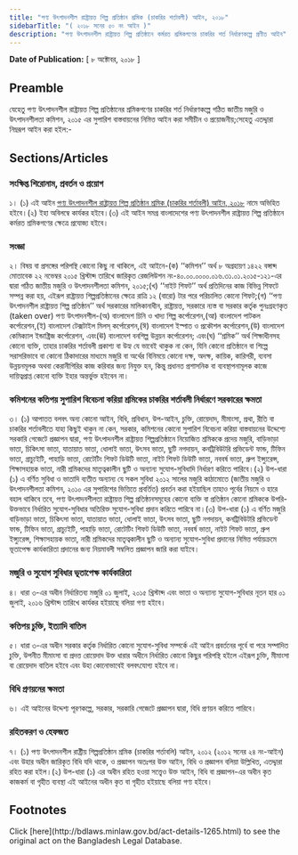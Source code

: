 ```yaml
---
title: "পণ্য উৎপাদনশীল রাষ্ট্রায়ত্ত শিল্প প্রতিষ্ঠান শ্রমিক (চাকরির শর্তাবলী) আইন, ২০১৮"
sidebarTitle: "( ২০১৮ সনের ৫০ নং আইন )"
description: "পণ্য উৎপাদনশীল রাষ্ট্রায়ত্ত শিল্প প্রতিষ্ঠানে কর্মরত শ্রমিকগণের চাকরির শর্ত নির্ধারণকল্পে প্রণীত আইন"
---
```


**Date of Publication:** [ ৮ অক্টোবর, ২০১৮ ]

## Preamble

যেহেতু পণ্য উৎপাদনশীল রাষ্ট্রায়ত্ত শিল্প প্রতিষ্ঠানের শ্রমিকগণের চাকরির শর্ত নির্ধারণকল্পে গঠিত জাতীয় মজুরি ও উৎপাদনশীলতা কমিশন, ২০১৫ এর সুপারিশ বাস্তবায়নের নিমিত্ত আইন করা সমীচীন ও প্রয়োজনীয়;সেহেতু এতদ্দ্বারা নিম্নরূপ আইন করা হইল:-

## Sections/Articles

### সংক্ষিপ্ত শিরোনাম, প্রবর্তন ও প্রয়োগ

১। (১) এই আইন [পণ্য উৎপাদনশীল রাষ্ট্রায়ত্ত শিল্প প্রতিষ্ঠান শ্রমিক (চাকরির শর্তাবলী) আইন, ২০১৮](/act-1265.html "পণ্য উৎপাদনশীল রাষ্ট্রায়ত্ত শিল্প প্রতিষ্ঠান শ্রমিক (চাকরির শর্তাবলী) আইন, ২০১৮") নামে অভিহিত হইবে।(২) ইহা অবিলম্বে কার্যকর হইবে।(৩) এই আইন সমগ্র বাংলাদেশের পণ্য উৎপাদনশীল রাষ্ট্রায়ত্ত শিল্প প্রতিষ্ঠানে কর্মরত শ্রমিকগণের ক্ষেত্রে প্রযোজ্য হইবে।

### সংজ্ঞা

২। বিষয় বা প্রসঙ্গের পরিপন্থি কোনো কিছু না থাকিলে, এই আইনে-(ক) ‘‘কমিশন’’ অর্থ ৮ অগ্রহায়ণ ১৪২২ বঙ্গাব্দ মোতাবেক ২২ নভেম্বর ২০১৫ খ্রিস্টাব্দ তারিখে জারিকৃত রেজলিউশন নং-৪০.০০.০০০০.০১৬.৩১.০১.২০১৫-১২১-এর দ্বারা গঠিত জাতীয় মজুরি ও উৎপাদনশীলতা কমিশন, ২০১৫;(খ) ‘‘নাইট শিফট’’ অর্থ প্রতিদিনের কাজ বিভিন্ন শিফটে সম্পন্ন করা হয়, এইরূপ রাষ্ট্রায়ত্ত শিল্পপ্রতিষ্ঠানের ক্ষেত্রে রাত্রি ১২ (বারো) টার পরে পরিচালিত কোনো শিফট;(গ) ‘‘পণ্য উৎপাদনশীল রাষ্ট্রায়ত্ত শিল্প প্রতিষ্ঠান’’ অর্থ সরকারের মালিকানাধীন, রাষ্ট্রায়ত্ত, সরকারে ন্যস্ত বা সরকার কর্তৃক পুনঃগ্রহণকৃত (taken over) পণ্য উৎপাদনশীল-(অ) বাংলাদেশ চিনি ও খাদ্য শিল্প কর্পোরেশন,(আ) বাংলাদেশ পাটকল কর্পোরেশন,(ই) বাংলাদেশ টেক্সটাইল মিলস্ কর্পোরেশন,(ঈ) বাংলাদেশ ইস্পাত ও প্রকৌশল কর্পোরেশন,(উ) বাংলাদেশ কেমিক্যাল ইন্ডাষ্ট্রিজ কর্পোরেশন, এবং(ঊ) বাংলাদেশ বনশিল্প উন্নয়ন কর্পোরেশন; এবং(ঘ) ‘‘শ্রমিক’’ অর্থ শিক্ষাধীনসহ কোনো ব্যক্তি, তাহার চাকরির শর্তাবলী প্রকাশ্য বা উহ্য যে ভাবেই থাকুক না কেন, যিনি কোনো প্রতিষ্ঠানে বা শিল্পে সরাসরিভাবে বা কোনো ঠিকাদারের মাধ্যমে মজুরি বা অর্থের বিনিময়ে কোনো দক্ষ, অদক্ষ, কায়িক, কারিগরী, ব্যবসা উন্নয়নমূলক অথবা কেরানীগিরির কাজ করিবার জন্য নিযুক্ত হন, কিন্তু প্রধানত প্রশাসনিক বা ব্যবস্থাপনামূলক কাজে দায়িত্বপ্রাপ্ত কোনো ব্যক্তি ইহার অন্তর্ভুক্ত হইবেন না।

### কমিশনের কতিপয় সুপারিশ বিবেচনা করিয়া শ্রমিকের চাকরির শর্তাবলী নির্ধারণে সরকারের ক্ষমতা

৩। (১) আপাতত বলবৎ অন্য কোনো আইন, বিধি, প্রবিধান, উপ-আইন, চুক্তি, রোয়েদাদ, মীমাংসা, প্রথা, রীতি বা চাকরির শর্তাবলীতে যাহা কিছুই থাকুন না কেন, সরকার, কমিশনের কোনো সুপারিশ বিবেচনা করিয়া বাস্তবায়নের উদ্দেশ্যে সরকারি গেজেটে প্রজ্ঞাপন দ্বারা, পণ্য উৎপাদনশীল রাষ্ট্রায়ত্ত শিল্পপ্রতিষ্ঠানে নিয়োজিত শ্রমিককে প্রদেয় মজুরি, বাড়িভাড়া ভাতা, চিকিৎসা ভাতা, যাতায়াত ভাতা, ধোলাই ভাতা, উৎসব ভাতা, ছুটি নগদায়ন, কনট্রিবিউটরি প্রভিডেন্ট ফান্ড, টিফিন ভাতা, গ্রাচ্যুইটি, পাহাড়ি ভাতা, রোটেটিং শিফট ডিউটি ভাতা, নাইট শিফট ডিউটি ভাতা, নববর্ষ ভাতা, গ্রুপ ইন্স্যুরেন্স, শিক্ষাসহায়ক ভাতা, নারী শ্রমিকদের মাতৃত্বকালীন ছুটি ও অন্যান্য সুযোগ-সুবিধাদি নির্ধারণ করিতে পারিবে।(২) উপ-ধারা (১) এ বর্ণিত সুবিধা ও ভাতাদি ব্যতীত অন্যান্য যে সকল সুবিধা ২০১২ সালের মজুরি কাঠামোতে (জাতীয় মজুরি ও উৎপাদনশীলতা কমিশন, ২০১০ এর সুপারিশের ভিত্তিতে প্রবর্তিত) প্রবর্তন করা হইয়াছিল তাহাও পূর্বের নিয়মে ও হারে বহাল থাকিবে তবে, পণ্য উৎপাদনশীলতা রাষ্ট্রায়ত্ত শিল্প প্রতিষ্ঠানসমূহের কোনো ব্যক্তি বা প্রতিষ্ঠান কোনো শ্রমিককে উপরি-উক্তভাবে নির্ধারিত সুযোগ-সুবিধার অতিরিক্ত সুযোগ-সুবিধা প্রদান করিতে পারিবে না।(৩) উপ-ধারা (১) এ বর্ণিত মজুরি বাড়িভাড়া ভাতা, চিকিৎসা ভাতা, যাতায়াত ভাতা, ধোলাই ভাতা, উৎসব ভাতা, ছুটি নগদায়ন, কনট্রিবিউটরি প্রভিডেন্ট ফান্ড, টিফিন ভাতা, গ্রাচ্যুইটি, পাহাড়ি ভাতা, রোটেটিং শিফট ডিউটি ভাতা, নববর্ষ ভাতা, নাইট শিফট ভাতা, গ্রুপ ইন্স্যুরেন্স, শিক্ষাসহায়ক ভাতা, নারী শ্রমিকদের মাতৃত্বকালীন ছুটি ও অন্যান্য সুযোগ-সুবিধা প্রদানের নিমিত্ত পর্যায়ক্রমে ভূতাপেক্ষ কার্যকারিতা প্রদানের জন্য নিয়মাবলী সম্বলিত প্রজ্ঞাপন জারি করা যাইবে।

### মজুরি ও সুযোগ সুবিধার ভূতাপেক্ষ কার্যকারিতা

৪। ধারা ৩-এর অধীন নির্ধারিতব্য মজুরি ০১ জুলাই, ২০১৫ খ্রিস্টাব্দ এবং ভাতা ও অন্যান্য সুযোগ-সুবিধার নূতন হার ০১ জুলাই, ২০১৬ খ্রিস্টাব্দ তারিখে কার্যকর হইয়াছে বলিয়া গণ্য হইবে।

### কতিপয় চুক্তি, ইত্যাদি বাতিল

৫। ধারা ৩-এর অধীন সরকার কর্তৃক নির্ধারিত কোনো সুযোগ-সুবিধা সম্পর্কে এই আইন প্রবর্তনের পূর্বে বা পরে সম্পাদিত চুক্তি, উপনীত মীমাংসা বা প্রদত্ত রোয়েদাদ উক্ত ধারার অধীনে নির্ধারিত কোনো কিছুর পরিপন্থি হইলে এইরূপ চুক্তি, মীমাংসা বা রোয়েদাদ বাতিল হইবে এবং উহা কোনোভাবেই বলবৎযোগ্য হইবে না।

### বিধি প্রণয়নের ক্ষমতা

৬। এই আইনের উদ্দেশ্য পূরণকল্পে, সরকার, সরকারি গেজেটে প্রজ্ঞাপন দ্বারা, বিধি প্রণয়ন করিতে পারিবে।

### রহিতকরণ ও হেফজত

৭। (১) পণ্য উৎপাদনশীল রাষ্ট্রীয় শিল্পপ্রতিষ্ঠান শ্রমিক (চাকরির শর্তাবলি) আইন, ২০১২ (২০১২ সনের ২৪ নং-আইন) এবং উহার অধীন জারিকৃত বিধি যদি থাকে, ও প্রজ্ঞাপন অতঃপর উক্ত আইন, বিধি ও প্রজ্ঞাপন বলিয়া উল্লিখিত, এতদ্দ্বারা রহিত করা হইল।(২) উপ-ধারা (১) এর অধীন রহিত হওয়া সত্ত্বেও উক্ত আইন, বিধি বা প্রজ্ঞাপন-এর অধীন কৃত কাজকর্ম বা গৃহীত ব্যবস্থা এই আইনের অধীন কৃত বা গৃহীত হইয়াছে বলিয়া গণ্য হইবে।

## Footnotes

<Note>
  Click [here](http://bdlaws.minlaw.gov.bd/act-details-1265.html) to see the original act on the Bangladesh Legal Database.
</Note>
